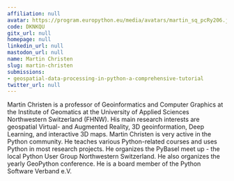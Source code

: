 ```yaml
---
affiliation: null
avatar: https://program.europython.eu/media/avatars/martin_sq_pcRy206.jpg
code: DKNKQU
gitx_url: null
homepage: null
linkedin_url: null
mastodon_url: null
name: Martin Christen
slug: martin-christen
submissions:
- geospatial-data-processing-in-python-a-comprehensive-tutorial
twitter_url: null
---
```


Martin Christen is a professor of Geoinformatics and Computer Graphics at the Institute of Geomatics at the University of Applied Sciences Northwestern Switzerland (FHNW). His main research interests are geospatial Virtual- and Augmented Reality, 3D geoinformation, Deep Learning, and interactive 3D maps. 
Martin Christen is very active in the Python community. He teaches various Python-related courses and uses Python in most research projects. He organizes the PyBasel meet up - the local Python User Group Northwestern Switzerland. He also organizes the yearly GeoPython conference. He is a board member of the Python Software Verband e.V.